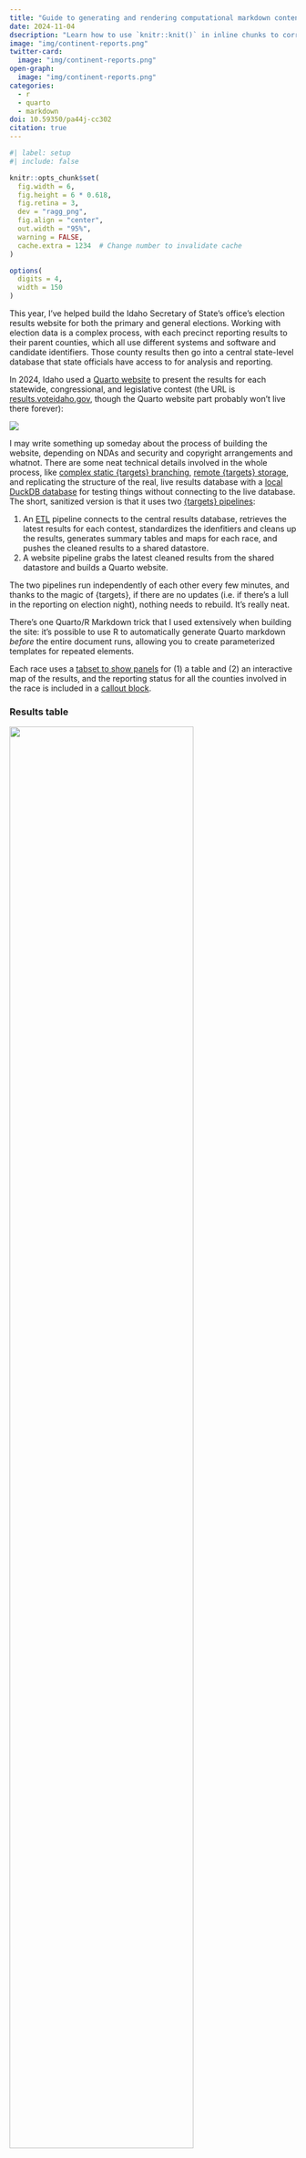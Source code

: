```yaml
---
title: "Guide to generating and rendering computational markdown content programmatically with Quarto"
date: 2024-11-04
dsecription: "Learn how to use `knitr::knit()` in inline chunks to correctly render auto-generated R and markdown content in Quarto documents"
image: "img/continent-reports.png"
twitter-card:
  image: "img/continent-reports.png"
open-graph:
  image: "img/continent-reports.png"
categories:
  - r
  - quarto
  - markdown
doi: 10.59350/pa44j-cc302
citation: true
---
```


```r
#| label: setup
#| include: false

knitr::opts_chunk$set(
  fig.width = 6,
  fig.height = 6 * 0.618,
  fig.retina = 3,
  dev = "ragg_png",
  fig.align = "center",
  out.width = "95%",
  warning = FALSE,
  cache.extra = 1234  # Change number to invalidate cache
)

options(
  digits = 4,
  width = 150
)
```

This year, I've helped build the Idaho Secretary of State's office's election results website for both the primary and general elections. Working with election data is a complex process, with each precinct reporting results to their parent counties, which all use different systems and software and candidate identifiers. Those county results then go into a central state-level database that state officials have access to for analysis and reporting.

In 2024, Idaho used a [Quarto website](https://quarto.org/docs/websites/) to present the results for each statewide, congressional, and legislative contest (the URL is [results.voteidaho.gov](https://results.voteidaho.gov/), though the Quarto website part probably won't live there forever):

![](img/website-screenshot.png){.border .rounded}

I may write something up someday about the process of building the website, depending on NDAs and security and copyright arrangements and whatnot. There are some neat technical details involved in the whole process, like [complex static {targets} branching](https://books.ropensci.org/targets/static.html), [remote {targets} storage](https://books.ropensci.org/targets/cloud-storage.html), and replicating the structure of the real, live results database with a [local DuckDB database](https://duckdb.org/) for testing things without connecting to the live database. The short, sanitized version is that it uses two [{targets} pipelines](https://books.ropensci.org/targets/):

1. An [ETL](https://en.wikipedia.org/wiki/Extract,_transform,_load) pipeline connects to the central results database, retrieves the latest results for each contest, standardizes the idenfitiers and cleans up the results, generates summary tables and maps for each race, and pushes the cleaned results to a shared datastore.
2. A website pipeline grabs the latest cleaned results from the shared datastore and builds a Quarto website.

The two pipelines run independently of each other every few minutes, and thanks to the magic of {targets}, if there are no updates (i.e. if there's a lull in the reporting on election night), nothing needs to rebuild. It's really neat.

There's one Quarto/R Markdown trick that I used extensively when building the site: it's possible to use R to automatically generate Quarto markdown *before* the entire document runs, allowing you to create parameterized templates for repeated elements. 

Each race uses a [tabset to show panels](https://quarto.org/docs/interactive/layout.html#tabset-panel) for (1) a table and (2) an interactive map of the results, and the reporting status for all the counties involved in the race is included in a [callout block](https://quarto.org/docs/authoring/callouts.html).

::: {.panel-tabset}
### Results table

![](img/race-example-tbl.png){.border .rounded width="80%" fig-align="center"}

### Results map

![](img/race-example-map.png){.border .rounded width="80%" fig-align="center"}
:::

The markdown for each of these race results sections looks something like this:

````default
## Parent district

::: {.callout-note title="X/Y counties fully reported" collapse="true"}
**Complete**: list of counties

**In progress**: list of counties
:::

### Race name

::: {.panel-tabset}
#### Table

```{{r}}
# R code for creating the table
```

#### Map

```{{r}}
# R code for creating the map
```
:::
````

For pages where there's only one race, like the presidential election and the state's constitutional amendment election, it's trivial enough to just copy/paste that general template and replace the corresponding R code. But for the state-level legislative page, there are dozens of races. Repeating and modifying all that markdown 100+ times would be *miserable*. So instead, we programmatically generate the markdown for each race before the site is rendered so that Quarto thinks it's working with hand-typed markdown.

Generating big chunks of markdown like this is a really cool approach with all sorts of applications (generate sections of a website; generate panel tabsets; generate presentation slides; etc.), but it's a little unwieldly at first. So in this post, I'll (1) show why this is trickier than just using regular R chunks with `results="asis"`, (2) present a detailed step-by-step explanation of how to pre-render generated computational chunks, (3) provide a shorter, simpler, less-annotated example, and (4) give a more complex, less-annotated example.


## Why not just use `results="asis"`?

It's easy to use R/Python chunks to generate HTML or LaTeX or Typst or markdown and have that output appear in the rendered document—this is essentially what table-making packages like [{tinytable}](https://vincentarelbundock.github.io/tinytable/), [{gt}](https://gt.rstudio.com/), and [{kableExtra}](https://haozhu233.github.io/kableExtra/) all do. To illustrate this, let's load {gapminder} data:

```r
#| label: load-packages-data
#| warning: false
#| message: false
library(tidyverse)
library(glue)
library(gapminder)

gapminder_2007 <- gapminder |> filter(year == 2007)
```

We can create a markdown list of all the continents in the dataset. Here I do it with `paste0()`, but I could also use a nicer wrapper like [{pander}](https://rapporter.github.io/pander/), which includes all sorts of functions for generating markdown.

This correctly makes a list, but it doesn't get rendered like a list—it's displayed as code chunk output:

```r
#| label: show-continents-list-wrong

continents <- gapminder_2007 |> 
  distinct(continent) |> 
  pull(continent)

cat(paste0("- ", continents, collapse = "\n"))
```

We can tell Quarto to treat the output of that chunk as raw markdown instead by setting [the `results="asis"` chunk option](https://quarto.org/docs/reference/cells/cells-knitr.html#cell-output): 

```r
#| echo: fenced
#| results: asis
cat(paste0("- ", continents, collapse = "\n"))
```

That's great and normal and I use this approach all the time for generating non-computational markdown.

Where this doesn't work is when you have R chunks that need to be computed. To show this, let's make a list showing π rounded to different digits using [inline code chunks](https://quarto.org/docs/computations/inline-code.html). We can manually type it like this:

```markdown
- `r knitr::inline_expr("round(pi, 1)")`
- `r knitr::inline_expr("round(pi, 2)")`
- `r knitr::inline_expr("round(pi, 3)")`
- `r knitr::inline_expr("round(pi, 4)")`
- `r knitr::inline_expr("round(pi, 5)")`
```

…which renders like this:

- `r round(pi, 1)`
- `r round(pi, 2)`
- `r round(pi, 3)`
- `r round(pi, 4)`
- `r round(pi, 5)`

But that's a lot of typing. So let's generate it automatically. I'll do this in a data frame, just because I like working that way, but you could also use standalone vectors (or even—gasp—a loop!):

```r
pi_stuff <- tibble(digits = 1:5) |> 
  mutate(list_element = paste0("- `r round(pi, ", digits, ")`"))

# Everything is in the list_element column:
pi_stuff
```

We can put that column in a `results="asis"` chunk…

```r
#| echo: fenced
#| results: asis
cat(paste0(pi_stuff$list_element, collapse = "\n"))
```

…and it renders correctly as markdown, but it doesn't run the inline chunks :(

This is because of an issue with ordering: Quarto renders the chunk with `cat(paste0(...))` and then moves on to the next chunk in the document. It won't render the R chunks that the `pi_stuff$list_element` object contains because they're all nested inside the parent chunk, and Quarto's rendering process has moved on by the time the newly generated R chunks appear.

The trick is to pre-render the chunks before they officially show up in the document.^[I haven't found this formally documented anywhere—I stumbled across this approach in [this gist from 2015](https://gist.github.com/StevenMMortimer/e54ec050d97d79996189).] We can feed the collapsed `pi_stuff$list_element` object to `knitr::knit()` in an inline chunk, which makes Quarto render all the R chunks inside the chunk first, then place the output in the document to be rendered in the correct order like normal chunks:

````markdown
Here's some regular markdown text. Let's show a list of 
differently-rounded values of $\pi$ for fun:

`r knitr::inline_expr('knitr::knit(text = paste0(pi_stuff$list_element, collapse = "\\n"))')`

Isn't that neat?
````

That markdown will render to this:

::: {.callout-tip appearance="simple" icon="false"}
Here's some regular markdown text. Let's show a list of 
differently-rounded values of $\pi$ for fun:

`r knitr::knit(text = paste0(pi_stuff$list_element, collapse = "\n"))`

Isn't that neat?
:::


## Building a panel tabset with an inline chunk

*Technically* there was no need to use `knitr::knit()` in an inline chunk for that previous example. It would be easier to generate the text output within the `pi_stuff` data frame instead of in a bunch of inline chunks, and then show the results like normal with `results="asis"`

```r
#| echo: fenced
#| results: asis
pi_stuff_easier <- tibble(digits = 1:5) |> 
  mutate(list_element = paste0("- ", round(pi, digits)))

cat(paste0(pi_stuff_easier$list_element, collapse = "\n"))
```

However, using `knitr::knit(text = BLAH)` in an inline chunk like this is a powerful trick that lets you do all sorts of more complex document generation automation. Let's make a more complicated example with real data instead of a bunch of π rounding.

For this example, let's make a panel tabset with a plot for each continent in the `gapminder_2007` dataset we made earlier.

First, we'll make a list of plots. This can be done any number of ways—I like using `group_by() |> nest()` and {purrr} functions like `map()`, but any way will work as long as you have a list of ggplot objects in the end.

```r
continents_plots <- gapminder_2007 |> 
  group_by(continent) |> 
  nest() |> 
  ungroup() |> 
  # We could use map2(), but I like using pmap() just in case I need to
  # expand it beyond 2 things
  mutate(plot = pmap(
    lst(data, continent), 
    \(data, continent) {
      plot_title <- paste0("Health and wealth in ", continent)
      ggplot(data, aes(x = gdpPercap, y = lifeExp)) +
        geom_point() +
        scale_x_log10(labels = scales::label_dollar(accuracy = 1)) +
        labs(title = plot_title)
    }))

continents_plots
```

The plots are all in the `plot` column in `continents_plots`, which is a list of ggplot objects. Here's one of them:

```r
#| out-width: 80%
continents_plots$plot[[3]]
```

To make a tabset with a panel for each continent, we need to write markdown like this:

````markdown
::: {.panel-tabset}
### Continent 1

```{{r}}
#| label: panel-continent-a
#| echo: false
continents_plots$plot[[1]]
```

### Continent 2

```{{r}}
#| label: panel-continent-b
#| echo: false
continents_plots$plot[[2]]
```

### (…and so on…)

:::
````

We could just copy/paste those continent sections over and over, but that's tedious and not very dynamic. Instead, we can create a little markdown template for each panel and generate all these chunks. To do that, we'll use [{glue}](https://glue.tidyverse.org/), which is a lot nicer for building strings than using `paste0()`, since it uses Python-style string interpolation. `glue::glue()` replaces any text inside `{}`s with the corresponding variable value:

```r
# Some values
animals <- "cats"
number <- 12
location <- "house"

# Ugly paste() way
paste0("There are ", number, " blue ", animals, " in the ", location)

# Nice glue() way
glue("There are {number} blue {animals} in the {location}")
```

If you need to use literal curly braces in the text, you can either double them or change the delimiters:

```r
pkg_name <- "ggplot2"

# The curly braces disappear
glue("The {pkg_name} package is delightful")

# Double them to keep them
glue("The {{{pkg_name}}} package is delightful")

# Or change the delimiter
glue("The {<<pkg_name>>} package is delightful", .open = "<<", .close = ">>")
```

Being able to change the delimiter is useful since we'll need to generate chunks that start with <code>```{r}</code>. 

We can use `glue()` in a function that takes a continent name and a row number and generates a markdown tabset panel:

```r
build_panel <- function(panel_title, plot_index) {
  chunk_label <- glue("panel-continent-{title}", title = janitor::make_clean_names(panel_title))

  output <- glue("
  ### <<panel_title>>

  ```r
  #| label: <<chunk_label>>
  #| echo: false
  continents_plots$plot[[<<plot_index>>]]
  ```", .open = "<<", .close = ">>")

  output
}
```

First let's make sure it works by itself:

```r
#| collapse: false
#| class-output: markdown
build_panel("Africa", 3)
```

Yep!

Now we can iterate through the data frame of all the continents (`continents_plots`) and make a column that contains the markdown panel text.

```r
continents_plots_with_text <- continents_plots |> 
  mutate(row = row_number()) |> 
  mutate(markdown = pmap_chr(
    lst(continent, row), 
    \(continent, row) build_panel(panel_title = continent, plot_index = row)
  ))
```

```r
#| class-output: default
continents_plots_with_text
```

Check out that new `markdown` column—it has a third level heading with the continent name, followed by an R chunk that will display the corresponding plot object from `continents_plots`. Here's what one panel looks like:

```r
#| class-output: markdown
cat(continents_plots_with_text$markdown[[1]])
```

Finally, we need to concatenate that column into one big string and include it as an inline chunk inside Quarto's syntax for tabsets:

````markdown
Health and wealth are related in each continent.

::: {.panel-tabset}

`r knitr::inline_expr('knitr::knit(text = paste0(continents_plots_with_text$markdown, collapse = "\\n\\n"))')`

:::

Automatic tabset panels!
````

Here's what it looks like when rendered:

:::: {.callout-tip appearance="simple" icon="false"}
Health and wealth are related in each continent.

::: {.panel-tabset}

`r knitr::knit(text = paste0(continents_plots_with_text$markdown, collapse = "\n\n"))`

:::

Automatic tabset panels!
::::

Perfect! We successfully generated a bunch of R chunks, pre-rendered them with Quarto, and then rendered the rest of the document.


## Condensed example showing the evolution of a ggplot plot

Now that we've walked through the general process in detail, we'll look at a less didactic example. Suppose you want to show the step-by-step process of creating a ggplot plot in a tabset panel or in a [Revealjs Quarto slideshow](https://quarto.org/docs/presentations/revealjs/). You could manually copy/paste a bunch of markdown over and over (ew), or you could generate chunks and make Quarto make the panels or slides for you (yay).

First we'll make a list of plots. There's actually a neat new package—[{ggreveal}](https://www.weverthon.com/ggreveal/)—that can create a list of intermediate plots automatically, but I'll just do it manually here (though this process will work the same with {ggreveal}).

```r
p1 <- ggplot(gapminder_2007, aes(x = gdpPercap, y = lifeExp, color = continent)) +
  geom_point()
p1_text <- glue("
  ggplot(gapminder_2007, aes(x = gdpPercap, y = lifeExp, color = continent)) +
    geom_point()")

p2 <- p1 + 
  scale_x_log10(labels = scales::dollar_format(accuracy = 1))
p2_text <- glue("
  {p1_text} +
    scale_x_log10(labels = scales::dollar_format(accuracy = 1))
")

p3 <- p2 + 
  scale_color_viridis_d(option = "plasma", end = 0.9)
p3_text <- glue('
  {p2_text} +
    scale_color_viridis_d(option = "plasma", end = 0.9)
')

p4 <- p3 + 
  theme_minimal()
p4_text <- glue('
  {p3_text} +
    theme_minimal()
')

p5 <- p4 + 
  labs(x = "GDP per capita", y = "Life expectancy", color = "Continent")
p5_text <- glue('
  {p4_text} +
    labs(x = "GDP per capita", y = "Life expectancy", color = "Continent")
')

plot_list <- list(p1, p2, p3, p4, p5)
plot_text <- list(p1_text, p2_text, p3_text, p4_text, p5_text)

plot_list <- tribble(
  ~plot, ~code_text, ~description,
  p1, p1_text, "Start with the initial plot…",
  p2, p2_text, "…use a logarithmic x-axis…",
  p3, p3_text, "…change the color palette…",
  p4, p4_text, "…change the theme…",
  p5, p5_text, "…and change the default labels"
)
```

We want the overall tabset to look something like this:

````markdown
::: {.panel-tabset}

### Step 1

Short description

```{{r}}
plot_list[[1]]
```

```r
# Code here
```

### Step 2

Short description

```{{r}}
plot_list[[2]]
```

```r
# Code here
```

### …and so on

:::
````

…so next we'll generate markdown for each panel:

```r
panels <- map_chr(
  seq_len(nrow(plot_list)), 
  \(i) {
    glue("
    ### Step <<i>>

    `r plot_list$description[[<<i>>]]`

    ```r
    #| label: plot-panel-<<i>>
    #| echo: false
    plot_list$plot[[<<i>>]]
    ```
    ```r
    `r plot_list$code_text[[<<i>>]]`
    ```", .open = "<<", .close = ">>")
  }
)
```

Finally we'll wrap Quarto's special markdown syntax for tabsets around these panels and then include the combined text as an inline chunk in the document:

````markdown
Let's slowly build up the plot:

::: {.panel-tabset}

`r knitr::inline_expr('knitr::knit(text = paste0(panels, collapse = "\\n\\n"))')`

:::
````

:::: {.callout-tip appearance="simple" icon="false"}
Let's slowly build up the plot:

::: {.panel-tabset}

`r knitr::knit(text = paste0(panels, collapse = "\n\n"))`

:::
::::


## Condensed example of continent-level mini reports

Finally, let's look at one more example that's similar to what I used for the Idaho election results website, making a sort of miniature report for each continent. This time, instead of creating a tabset panel for each continent, we'll make a whole markdown section for each continent, with a tabset panel included in each.

Each continent section will look something like this:

````markdown
### Continent name

::: {.callout-note icon="false" title="X countries" collapse="true"}
Comma-separated list of countries
:::

::: {.panel-tabset}
#### Details

```{{r}}
#| label: table-summary-continent
#| echo: false

# A table showing average GDP per capita and average life expectancy
```

#### Plot

```{{r}}
#| label: plot-summary-continent
#| echo: false

# A plot showing the relationship between GDP per capita and life expectancy
```
:::
````

As before, we'll translate this template into a `glue()` string, feed some data into it, and generate a bunch of R chunks.

::: {.callout-tip}
### Child documents

This template is getting gnarly with so many moving parts and so many common {glue} delimiters like `{}`s and `[]`s and `<>`s. An alternative approach is to put the template in a separate child Quarto document and then pre-render it with `knitr::knit_child()`, which behaves just like the inline `knitr::knit(file = BLAH)` approach we've been using. Quarto has an official example of how to do it here: [example](https://examples.quarto.pub/create-tabsets-panel-from-r-code/) and [code](https://github.com/quarto-dev/quarto-examples/blob/main/tabsets/tabsets-from-r-chunks/index.qmd).
:::

First, we'll make a data frame with all the different pieces we want to include, using the same `group_by(continent) |> nest()` approach as before:

```r
continent_report_items <- gapminder_2007 |> 
  group_by(continent) |> 
  nest() |> 
  ungroup() |> 
  mutate(country_list = map_chr(data, \(x) knitr::combine_words(x$country))) |> 
  mutate(n_countries = map_int(data, \(x) nrow(x))) |> 
  mutate(summary_details = map(data, \(x) {
    x |> 
      summarize(
        `Average GDP per capita` = mean(gdpPercap),
        `Average life expectancy` = mean(lifeExp),
        `Average population` = mean(pop)
      ) |> 
      pivot_longer(everything(), names_to = "Statistic", values_to = "Value") |> 
      mutate(Value = scales::comma_format()(Value))
  })) |> 
  mutate(plot = map(data, \(x) {
    x |> 
      ggplot(aes(x = gdpPercap, y = lifeExp)) +
        geom_point() +
        scale_x_log10(labels = scales::label_dollar(accuracy = 1)) +
        labs(title = glue("Health and wealth in {continent}"))
  }))
```

Next we'll make a function that generates the markdown output:

````r
build_continent_report <- function(i) {
  name_for_labels <- janitor::make_clean_names(continent_report_items$continent[[i]])

  # Quarto and RStudio and Positron all really struggle with syntax highlighting 
  # and parsing when there are multiple ```s inside a string, so we can make 
  # life easier by splitting the output into a few parts here, ensuring that 
  # there's a maximum of one set of triple backticks

  output_first_part <- glue('
  ### `r continent_report_items$continent[[<<i>>]]`

  ::: {.callout-note icon="false" title="`r continent_report_items$n_countries[[<<i>>]]` countries" collapse="true"}
  `r continent_report_items$country_list[[<<i>>]]`
  :::', .open = "<<", .close = ">>")

  output_panel_details <- glue('
  #### Details

  ```r
  #| label: table-summary-<<name_for_labels>>
  #| echo: false

  continent_report_items$summary_details[[<<i>>]] |>
    knitr::kable()
  ```', .open = "<<", .close = ">>")

  output_panel_plot <- glue('
  #### Plot

  ```r
  #| label: plot-summary-<<name_for_labels>>
  #| echo: false

  continent_report_items$plot[[<<i>>]]
  ```', .open = "<<", .close = ">>")

  # Combine all the pieces
  output <- glue('
  {output_first_part}

  ::: {{.panel-tabset}}
  {output_panel_details}

  {output_panel_plot}
  :::
  ')

  output
}
````

Finally, we'll loop through each row in `continent_report_items` and generate the markdown report using the template…

```r
continent_reports <- map_chr(
  seq_len(nrow(continent_report_items)), 
  \(i) build_continent_report(i)
)
```

…and include all the generated markdown in an inline chunk:

````markdown
## Continent reports

Check out all these automatically generated continent reports!

`r knitr::inline_expr('knitr::knit(text = paste0(continent_reports, collapse = "\\n\\n"))')`
````

That single inline chunk automatically generates dozens of inline and block chunks of R code *before* the full document goes through Quarto, which means all this output gets included in the final rendered version:

:::: {.callout-tip appearance="simple" icon="false"}
## Generated output

## Continent reports

Check out all these automatically generated continent reports!

`r knitr::knit(text = paste0(continent_reports, collapse = "\n\n"))`
::::

---

↑ *that's* how we were able to generate race-specific output for 100+ individual contests for the 2024 Idaho elections. It looks messy at first, but it's a billion times easier to work with than copying/pasting markdown text and manually modifying the code in the chunks.
